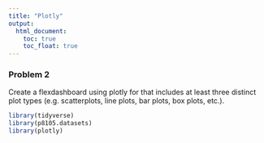 ```yaml
---
title: "Plotly"
output: 
  html_document:
    toc: true
    toc_float: true
---
```


### Problem 2

Create a flexdashboard using plotly for that includes at least three distinct plot types (e.g. scatterplots, line plots, bar plots, box plots, etc.).

```r
library(tidyverse)
library(p8105.datasets)
library(plotly)
```